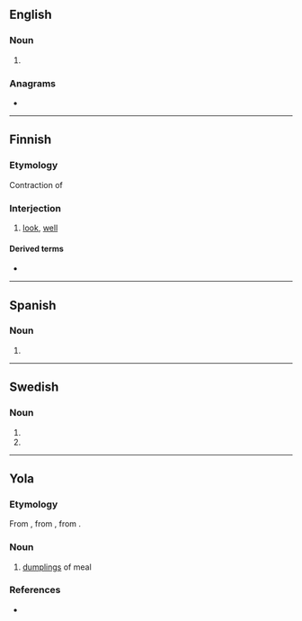 {{also|Kappas|käppäs}}
==English==

===Noun===
{{head|en|noun form}}

# {{plural of|en|kappa}}

===Anagrams===
* {{anagrams|en|a=aakpps|papsak}}

----

==Finnish==

===Etymology===
Contraction of {{suffix|fi|katso|pas}}

===Interjection===
{{fi-int}}

# [[look]], [[well]]

====Derived terms====
* {{l|fi|kappas vain}}

----

==Spanish==

===Noun===
{{head|es|noun form|g=f-p}}

# {{noun form of|es|kappa||p}}

----

==Swedish==

===Noun===
{{head|sv|noun form}}

# {{sv-noun-form-indef-gen|kappa}}
# {{sv-noun-form-indef-gen-pl|kappa}}

----
==Yola==

===Etymology===
From {{inh|yol|enm|cop}}, from {{inh|yol|ang|copp}}, from {{inh|yol|gmw-pro|*kopp}}. 

===Noun===
{{head|yol|noun plural form}}

# [[dumplings]] of meal

===References===
* {{R:Poole 1867}}